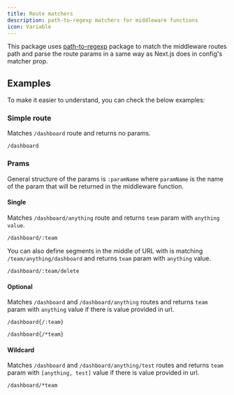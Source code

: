 ```yaml
---
title: Route matchers
description: path-to-regexp matchers for middleware functions
icon: Variable
---
```



This package uses [path-to-regexp](https://github.com/component/path-to-regexp) package to match the middleware routes path and parse the route params in a same way as Next.js does in config's matcher prop.

## Examples

To make it easier to understand, you can check the below examples:


### Simple route

Matches `/dashboard` route and returns no params.

```plaintext title="Simple route"
/dashboard
```

### Prams

General structure of the params is `:paramName` where `paramName` is the name of the param that will be returned in the middleware function.

#### Single

Matches `/dashboard/anything` route and returns `team` param with `anything value`.

```plaintext title="Single"
/dashboard/:team
```

You can also define segments in the middle of URL with is matching `/team/anything/dashboard` and returns `team` param with `anything` value.

```plaintext title="Single with suffix"
/dashboard/:team/delete
```

#### Optional

Matches `/dashboard` and `/dashboard/anything` routes and returns `team` param with `anything` value if there is value provided in url.

```plaintext title="Optional"
/dashboard{/:team}
```

```plaintext title="Optional wildcard"
/dashboard{/*team}
```

#### Wildcard

Matches `/dashboard` and `/dashboard/anything/test` routes and returns `team` param with `[anything, test]` value if there is value provided in url.

```plaintext title="Wildcard"
/dashboard/*team
```
